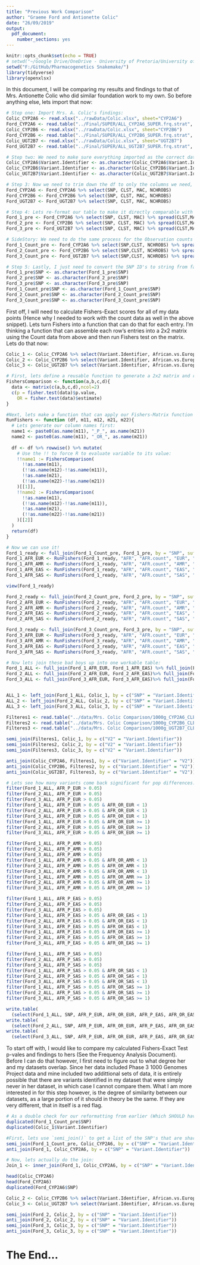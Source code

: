 ---
title: "Previous Work Comparison"
author: "Graeme Ford and Antionette Colic"
date: "26/09/2019"
output: 
  pdf_document: 
    number_sections: yes
---

```{r setup, include=FALSE}
knitr::opts_chunk$set(echo = TRUE)
# setwd("~/Google Drive/OneDrive - University of Pretoria/University of Pretoria/2020 - Masters/Python-Graphs/")
setwd("F:/GitHub/Pharmacogenetics Snakemake/")
library(tidyverse)
library(openxlsx)
```


In this document, I will be comparing my results and findings to that of Mrs. Antionette Colic who did similar foundation work to my own. So before anything else, lets import that now:

``` {r Import Datasets}
# Step one: Import Mrs. A. Colic's findings:
Colic_CYP2A6 <- read.xlsx("../rawData/Colic.xlsx", sheet="CYP2A6")
Ford_CYP2A6 <- read.table("../Final/SUPER/ALL_CYP2A6_SUPER.frq.strat", sep = "", header = TRUE)
Colic_CYP2B6 <- read.xlsx("../rawData/Colic.xlsx", sheet="CYP2B6")
Ford_CYP2B6 <- read.table("../Final/SUPER/ALL_CYP2B6_SUPER.frq.strat", sep = "", header = TRUE)
Colic_UGT2B7 <- read.xlsx("../rawData/Colic.xlsx", sheet="UGT2B7")
Ford_UGT2B7 <- read.table("../Final/SUPER/ALL_UGT2B7_SUPER.frq.strat", sep = "", header = TRUE)

# Step two: We need to make sure everything imported as the correct data-type (Otherwise R will kick up annoying errors):
Colic_CYP2A6$Variant.Identifier <- as.character(Colic_CYP2A6$Variant.Identifier)
Colic_CYP2B6$Variant.Identifier <- as.character(Colic_CYP2B6$Variant.Identifier)
Colic_UGT2B7$Variant.Identifier <- as.character(Colic_UGT2B7$Variant.Identifier)

# Step 3: Now we need to trim down the df to only the columns we need, otherwise they will get in the way
Ford_CYP2A6 <- Ford_CYP2A6 %>% select(SNP, CLST, MAC, NCHROBS)
Ford_CYP2B6 <- Ford_CYP2B6 %>% select(SNP, CLST, MAC, NCHROBS)
Ford_UGT2B7 <- Ford_UGT2B7 %>% select(SNP, CLST, MAC, NCHROBS)

# Step 4: Lets re-format our table to make it directly comparable with Mrs. Colic's:
Ford_1_pre <- Ford_CYP2A6 %>% select(SNP, CLST, MAC) %>% spread(CLST,MAC)
Ford_2_pre <- Ford_CYP2B6 %>% select(SNP, CLST, MAC) %>% spread(CLST,MAC)
Ford_3_pre <- Ford_UGT2B7 %>% select(SNP, CLST, MAC) %>% spread(CLST,MAC)

# SideStory: We need to do the same process for the Observation counts as spread cant 'spread' multiple variables at a time, only one. One easy way around this is to perform two `spead()`'s and use a `Dplyr` Join function to merge the two into one workable dataframe.
Ford_1_Count_pre <- Ford_CYP2A6 %>% select(SNP,CLST, NCHROBS) %>% spread(CLST,NCHROBS)
Ford_2_Count_pre <- Ford_CYP2B6 %>% select(SNP,CLST, NCHROBS) %>% spread(CLST,NCHROBS)
Ford_3_Count_pre <- Ford_UGT2B7 %>% select(SNP,CLST, NCHROBS) %>% spread(CLST,NCHROBS)

# Step 5: Lastly, I just need to convert the SNP ID's to string from factor:
Ford_1_pre$SNP <- as.character(Ford_1_pre$SNP)
Ford_2_pre$SNP <- as.character(Ford_2_pre$SNP)
Ford_3_pre$SNP <- as.character(Ford_3_pre$SNP)
Ford_1_Count_pre$SNP <- as.character(Ford_1_Count_pre$SNP)
Ford_2_Count_pre$SNP <- as.character(Ford_2_Count_pre$SNP)
Ford_3_Count_pre$SNP <- as.character(Ford_3_Count_pre$SNP)
```

First off, I will need to calculate Fishers-Exact scores for all of my data points (Hence why I needed to work with the count data as well in the above snippet). Lets turn Fishers into a function that can do that for each entry. I'm thinking a function that can assemble each row's entries into a 2x2 matrix using the Count data from above and then run Fishers test on the matrix. Lets do that now:

```{r Fishers Calculations}
Colic_1 <- Colic_CYP2A6 %>% select(Variant.Identifier, African.vs.European, African.vs.East.Asian)
Colic_2 <- Colic_CYP2B6 %>% select(Variant.Identifier, African.vs.European, African.vs.East.Asian)
Colic_3 <- Colic_UGT2B7 %>% select(Variant.Identifier, African.vs.European, African.vs.East.Asian)

# First, lets define a reusable function to generate a 2x2 matrix and run Fishers-Exact Test on the matrix:
FishersComparison <- function(a,b,c,d){
  data <- matrix(c(a,b,c,d),ncol=2)
  c(p = fisher.test(data)$p.value,
    OR = fisher.test(data)$estimate)
}

#Next, lets make a function that can apply our Fishers-Matrix function to each row of our dataframe for a set combination:
RunFishers <- function (df, m11, m12, m21, m22){
  # Lets generate our column names first:
  name1 <- paste0(as.name(m11), "_P_", as.name(m21))
  name2 <- paste0(as.name(m11), "_OR_", as.name(m21))
  
  df <- df %>% rowwise() %>% mutate(
    # Use the !! to force R to evaluate variable to its value:
    !!name1 := FishersComparison(
      !!as.name(m11),
      (!!as.name(m12)-!!as.name(m11)),
      !!as.name(m21),
      (!!as.name(m22)-!!as.name(m21))
    )[[1]],
    !!name2 := FishersComparison(
      !!as.name(m11),
      (!!as.name(m12)-!!as.name(m11)),
      !!as.name(m21),
      (!!as.name(m22)-!!as.name(m21))
    )[[2]]
  )
  return(df)
}

# Now we can use it!
Ford_1_ready <- full_join(Ford_1_Count_pre, Ford_1_pre, by = "SNP", suffix = c(".count",""))
Ford_1_AFR_EUR <- RunFishers(Ford_1_ready, "AFR", "AFR.count", "EUR", "EUR.count")
Ford_1_AFR_AMR <- RunFishers(Ford_1_ready, "AFR", "AFR.count", "AMR", "AMR.count")
Ford_1_AFR_EAS <- RunFishers(Ford_1_ready, "AFR", "AFR.count", "EAS", "EAS.count")
Ford_1_AFR_SAS <- RunFishers(Ford_1_ready, "AFR", "AFR.count", "SAS", "SAS.count")

view(Ford_1_ready)

Ford_2_ready <- full_join(Ford_2_Count_pre, Ford_2_pre, by = "SNP", suffix = c(".count",""))
Ford_2_AFR_EUR <- RunFishers(Ford_2_ready, "AFR", "AFR.count", "EUR", "EUR.count")
Ford_2_AFR_AMR <- RunFishers(Ford_2_ready, "AFR", "AFR.count", "AMR", "AMR.count")
Ford_2_AFR_EAS <- RunFishers(Ford_2_ready, "AFR", "AFR.count", "EAS", "EAS.count")
Ford_2_AFR_SAS <- RunFishers(Ford_2_ready, "AFR", "AFR.count", "SAS", "SAS.count")

Ford_3_ready <- full_join(Ford_3_Count_pre, Ford_3_pre, by = "SNP", suffix = c(".count",""))
Ford_3_AFR_EUR <- RunFishers(Ford_3_ready, "AFR", "AFR.count", "EUR", "EUR.count")
Ford_3_AFR_AMR <- RunFishers(Ford_3_ready, "AFR", "AFR.count", "AMR", "AMR.count")
Ford_3_AFR_EAS <- RunFishers(Ford_3_ready, "AFR", "AFR.count", "EAS", "EAS.count")
Ford_3_AFR_SAS <- RunFishers(Ford_3_ready, "AFR", "AFR.count", "SAS", "SAS.count")

# Now lets join these bad boys up into one workable table:
Ford_1_ALL <- full_join(Ford_1_AFR_EUR, Ford_1_AFR_EAS) %>% full_join(Ford_1_AFR_AMR) %>% full_join(Ford_1_AFR_SAS)
Ford_2_ALL <- full_join(Ford_2_AFR_EUR, Ford_2_AFR_EAS)%>% full_join(Ford_2_AFR_AMR) %>% full_join(Ford_2_AFR_SAS)
Ford_3_ALL <- full_join(Ford_3_AFR_EUR, Ford_3_AFR_EAS)%>% full_join(Ford_3_AFR_AMR) %>% full_join(Ford_3_AFR_SAS)


ALL_1 <- left_join(Ford_1_ALL, Colic_1, by = c("SNP" = "Variant.Identifier"))
ALL_2 <- left_join(Ford_2_ALL, Colic_2, by = c("SNP" = "Variant.Identifier"))
ALL_3 <- left_join(Ford_3_ALL, Colic_3, by = c("SNP" = "Variant.Identifier"))

Filteres1 <- read.table("../data/Mrs. Colic Comparison/1000g_CYP2A6_CLEANED.bim", sep="", header = FALSE)
Filteres2 <- read.table("../data/Mrs. Colic Comparison/1000g_CYP2B6_CLEANED.bim", sep="", header = FALSE)
Filteres3 <- read.table("../data/Mrs. Colic Comparison/1000g_UGT2B7_CLEANED.bim", sep="", header = FALSE)

semi_join(Filteres1, Colic_1, by = c("V2" = "Variant.Identifier"))
semi_join(Filteres2, Colic_2, by = c("V2" = "Variant.Identifier"))
semi_join(Filteres3, Colic_3, by = c("V2" = "Variant.Identifier"))

anti_join(Colic_CYP2A6, Filteres1, by = c("Variant.Identifier" = "V2"))
anti_join(Colic_CYP2B6, Filteres2, by = c("Variant.Identifier" = "V2"))
anti_join(Colic_UGT2B7, Filteres3, by = c("Variant.Identifier" = "V2"))

# Lets see how many variants come back significant for pop differences:
filter(Ford_1_ALL, AFR_P_EUR > 0.05)
filter(Ford_2_ALL, AFR_P_EUR > 0.05)
filter(Ford_3_ALL, AFR_P_EUR > 0.05)
filter(Ford_1_ALL, AFR_P_EUR > 0.05 & AFR_OR_EUR < 1)
filter(Ford_2_ALL, AFR_P_EUR > 0.05 & AFR_OR_EUR < 1)
filter(Ford_3_ALL, AFR_P_EUR > 0.05 & AFR_OR_EUR < 1)
filter(Ford_1_ALL, AFR_P_EUR > 0.05 & AFR_OR_EUR >= 1)
filter(Ford_2_ALL, AFR_P_EUR > 0.05 & AFR_OR_EUR >= 1)
filter(Ford_3_ALL, AFR_P_EUR > 0.05 & AFR_OR_EUR >= 1)

filter(Ford_1_ALL, AFR_P_AMR > 0.05)
filter(Ford_2_ALL, AFR_P_AMR > 0.05)
filter(Ford_3_ALL, AFR_P_AMR > 0.05)
filter(Ford_1_ALL, AFR_P_AMR > 0.05 & AFR_OR_AMR < 1)
filter(Ford_2_ALL, AFR_P_AMR > 0.05 & AFR_OR_AMR < 1)
filter(Ford_3_ALL, AFR_P_AMR > 0.05 & AFR_OR_AMR < 1)
filter(Ford_1_ALL, AFR_P_AMR > 0.05 & AFR_OR_AMR >= 1)
filter(Ford_2_ALL, AFR_P_AMR > 0.05 & AFR_OR_AMR >= 1)
filter(Ford_3_ALL, AFR_P_AMR > 0.05 & AFR_OR_AMR >= 1)

filter(Ford_1_ALL, AFR_P_EAS > 0.05)
filter(Ford_2_ALL, AFR_P_EAS > 0.05)
filter(Ford_3_ALL, AFR_P_EAS > 0.05)
filter(Ford_1_ALL, AFR_P_EAS > 0.05 & AFR_OR_EAS < 1)
filter(Ford_2_ALL, AFR_P_EAS > 0.05 & AFR_OR_EAS < 1)
filter(Ford_3_ALL, AFR_P_EAS > 0.05 & AFR_OR_EAS < 1)
filter(Ford_1_ALL, AFR_P_EAS > 0.05 & AFR_OR_EAS >= 1)
filter(Ford_2_ALL, AFR_P_EAS > 0.05 & AFR_OR_EAS >= 1)
filter(Ford_3_ALL, AFR_P_EAS > 0.05 & AFR_OR_EAS >= 1)

filter(Ford_1_ALL, AFR_P_SAS > 0.05)
filter(Ford_2_ALL, AFR_P_SAS > 0.05)
filter(Ford_3_ALL, AFR_P_SAS > 0.05)
filter(Ford_1_ALL, AFR_P_SAS > 0.05 & AFR_OR_SAS < 1)
filter(Ford_2_ALL, AFR_P_SAS > 0.05 & AFR_OR_SAS < 1)
filter(Ford_3_ALL, AFR_P_SAS > 0.05 & AFR_OR_SAS < 1)
filter(Ford_1_ALL, AFR_P_SAS > 0.05 & AFR_OR_SAS >= 1)
filter(Ford_2_ALL, AFR_P_SAS > 0.05 & AFR_OR_SAS >= 1)
filter(Ford_3_ALL, AFR_P_SAS > 0.05 & AFR_OR_SAS >= 1)

```
```{r Save Fishers Tables}
write.table(
  (select(Ford_1_ALL, SNP, AFR_P_EUR, AFR_OR_EUR, AFR_P_EAS, AFR_OR_EAS, AFR_P_AMR, AFR_OR_AMR, AFR_P_SAS, AFR_OR_SAS)), "../data/Fishers/Fishers_1.csv", row.names = F, quote = F, sep = "\t")
write.table(
  (select(Ford_2_ALL, SNP, AFR_P_EUR, AFR_OR_EUR, AFR_P_EAS, AFR_OR_EAS, AFR_P_AMR, AFR_OR_AMR, AFR_P_SAS, AFR_OR_SAS)), "../data/Fishers/Fishers_2.csv", row.names = F, quote = F, sep = "\t")
write.table(
  (select(Ford_3_ALL, SNP, AFR_P_EUR, AFR_OR_EUR, AFR_P_EAS, AFR_OR_EAS, AFR_P_AMR, AFR_OR_AMR, AFR_P_SAS, AFR_OR_SAS)), "../data/Fishers/Fishers_3.csv", row.names = F, quote = F, sep = "\t")
```

To start off with, I would like to compare my calculated Fishers-Exact Test p-vales and findings to hers (See the Frequency Analysis Document). Before I can do that however, I first need to figure out to what degree her and my datasets overlap. Since her data included Phase 3 1000 Genomes Project data and mine included two addittional sets of data, it is entirely possible that there are variants identified in my dataset that were simply never in her dataset, in which case I cannot compare them. What I am more interested in for this step however, is the degree of similarity between our datasets, as a large portion of it should in theory be the same. If they are very different, that in itself is a red flag.

```{r Dataset Overlap}

# As a double check for our reformatting from earlier (Which SHOULD have gotten rid of most if not all duplicates), lets search for duplicates:
duplicated(Ford_1_Count_pre$SNP)
duplicated(Colic_1$Variant.Identifier)

#First, lets use `semi_join()` to get a list of the SNP's that are shared, and `anti_join()` to get a list of SNP's that are not:
semi_join(Ford_1_Count_pre, Colic_CYP2A6, by = c("SNP" = "Variant.Identifier"))
anti_join(Ford_1, Colic_CYP2A6, by = c("SNP" = "Variant.Identifier"))

# Now, lets actually do the join:
Join_1 <- inner_join(Ford_1, Colic_CYP2A6, by = c("SNP" = "Variant.Identifier"))

head(Colic_CYP2A6)
head(Ford_CYP2A6)
duplicated(Ford_CYP2A6$SNP)
```
```{r Calculate gene 2 & 3, include=FALSE}
Colic_2 <- Colic_CYP2B6 %>% select(Variant.Identifier, African.vs.European, African.vs.East.Asian)
Colic_3 <- Colic_UGT2B7 %>% select(Variant.Identifier, African.vs.European, African.vs.East.Asian)

semi_join(Ford_2, Colic_2, by = c("SNP" = "Variant.Identifier"))
anti_join(Ford_2, Colic_2, by = c("SNP" = "Variant.Identifier"))
semi_join(Ford_3, Colic_3, by = c("SNP" = "Variant.Identifier"))
anti_join(Ford_3, Colic_3, by = c("SNP" = "Variant.Identifier"))
```

# The End...
